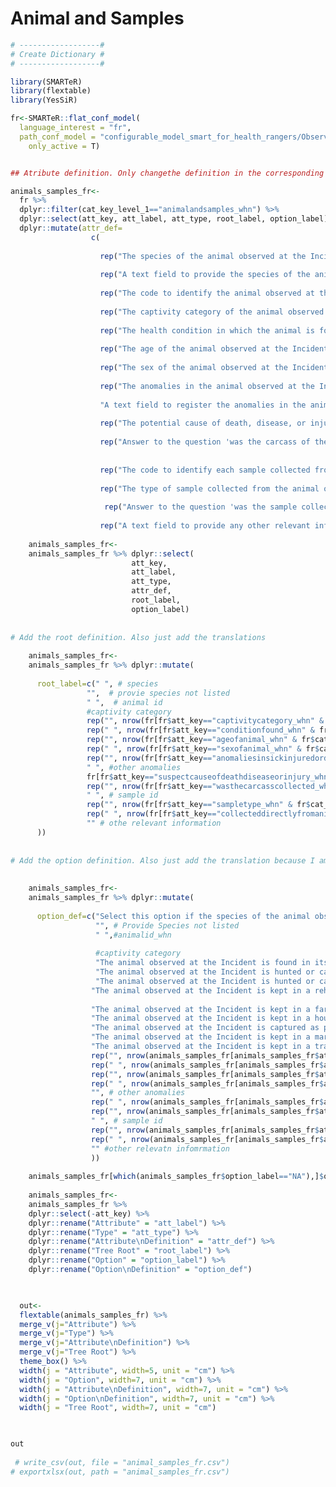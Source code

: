 # Animal and Samples {.unnumbered}

```r

# ------------------#
# Create Dictionary #
# ------------------#

library(SMARTeR)
library(flextable)
library(YesSiR)

fr<-SMARTeR::flat_conf_model(
  language_interest = "fr",
  path_conf_model = "configurable_model_smart_for_health_rangers/Observations_Specimens_Final_conf_model_smart_for_health_rangers.xml",
    only_active = T)


## Atribute definition. Only changethe definition in the corresponding language because I am using the keys to subset the specific componenets.

animals_samples_fr<-  
  fr %>% 
  dplyr::filter(cat_key_level_1=="animalandsamples_whn") %>% 
  dplyr::select(att_key, att_label, att_type, root_label, option_label) %>% 
  dplyr::mutate(attr_def=
                  c(
                    
                    rep("The species of the animal observed at the Incident", nrow(fr[fr$att_key=="species_whn" & fr$cat_key_level_1=="animalandsamples_whn",])),
                    
                    rep("A text field to provide the species of the animal observed at the Incident if it is not given in the 'Species' Attribute", nrow(fr[fr$att_key=="providespeciesnotlisted_whn" & fr$cat_key_level_1=="animalandsamples_whn",])),
                    
                    rep("The code to identify the animal observed at the Incident individually", nrow(fr[fr$att_key=="animalid_whn" & fr$cat_key_level_1=="animalandsamples_whn",])),
                    
                    rep("The captivity category of the animal observed at the Incident", nrow(fr[fr$att_key=="captivitycategory_whn" & fr$cat_key_level_1=="animalandsamples_whn",])),
                    
                    rep("The health condition in which the animal is found at the Incident", nrow(fr[fr$att_key=="conditionfound_whn" & fr$cat_key_level_1=="animalandsamples_whn",])),
                    
                    rep("The age of the animal observed at the Incident", nrow(fr[fr$att_key=="ageofanimal_whn" & fr$cat_key_level_1=="animalandsamples_whn",])),
                    
                    rep("The sex of the animal observed at the Incident", nrow(fr[fr$att_key=="sexofanimal_whn" & fr$cat_key_level_1=="animalandsamples_whn",])),
                    
                    rep("The anomalies in the animal observed at the Incident. Multiple options can be selected", nrow(fr[fr$att_key=="anomaliesinsickinjuredordeadanimals_whn" & fr$cat_key_level_1=="animalandsamples_whn",])),
                    
                    "A text field to register the anomalies in the animal observed at the Incident that are not present in the 'Anomalies in Sick, Injured, or Dead Animals' Attribute", 
                    
                    rep("The potential cause of death, disease, or injury in the animal observed at the Incident. Multiple options can be selected", nrow(fr[fr$att_key=="suspectcauseofdeathdiseaseorinjury_whn" & fr$cat_key_level_1=="animalandsamples_whn",])),
                    
                    rep("Answer to the question 'was the carcass of the animal observed at the Incident collected?", nrow(fr[fr$att_key=="wasthecarcasscollected_whn" & fr$cat_key_level_1=="animalandsamples_whn",])),
                    
                    
                    rep("The code to identify each sample collected from the animal observed at the Incident individually", nrow(fr[fr$att_key=="sampleid_whn" & fr$cat_key_level_1=="animalandsamples_whn",])),
                    
                    rep("The type of sample collected from the animal observed at the Incident", nrow(fr[fr$att_key=="sampletype_whn" & fr$cat_key_level_1=="animalandsamples_whn",])),
                    
                     rep("Answer to the question 'was the sample collected directly from the animal observed at the Incident?'", nrow(fr[fr$att_key=="wasthecarcasscollected_whn" & fr$cat_key_level_1=="animalandsamples_whn",])),
                    
                    rep("A text field to provide any other relevant information regarding the sample collected from the animal observed at the Incident", nrow(fr[fr$att_key=="otherrelevantinformation_whn" & fr$cat_key_level_1=="animalandsamples_whn",])))) 
  
    animals_samples_fr<-
    animals_samples_fr %>% dplyr::select(
                           att_key,
                           att_label,
                           att_type,
                           attr_def, 
                           root_label,
                           option_label)
    
    
# Add the root definition. Also just add the translations 
    
    animals_samples_fr<-
    animals_samples_fr %>% dplyr::mutate(
        
      root_label=c(" ", # species
                 "",  # provie species not listed
                 " ",  # animal id
                 #captivity category
                 rep("", nrow(fr[fr$att_key=="captivitycategory_whn" & fr$cat_key_level_1=="animalandsamples_whn",])),
                 rep(" ", nrow(fr[fr$att_key=="conditionfound_whn" & fr$cat_key_level_1=="animalandsamples_whn",])), # condition found
                 rep("", nrow(fr[fr$att_key=="ageofanimal_whn" & fr$cat_key_level_1=="animalandsamples_whn",])), # age of animal
                 rep(" ", nrow(fr[fr$att_key=="sexofanimal_whn" & fr$cat_key_level_1=="animalandsamples_whn",])), # sex of animal
                 rep("", nrow(fr[fr$att_key=="anomaliesinsickinjuredordeadanimals_whn" & fr$cat_key_level_1=="animalandsamples_whn",])), # anomalies sick injured dead
                 " ", #other anomalies
                 fr[fr$att_key=="suspectcauseofdeathdiseaseorinjury_whn" & fr$cat_key_level_1=="animalandsamples_whn",]$root_label,
                 rep("", nrow(fr[fr$att_key=="wasthecarcasscollected_whn" & fr$cat_key_level_1=="animalandsamples_whn",])), # was the carcass collected
                 " ", # sample id
                 rep("", nrow(fr[fr$att_key=="sampletype_whn" & fr$cat_key_level_1=="animalandsamples_whn",])), # sample type
                 rep(" ", nrow(fr[fr$att_key=="collecteddirectlyfromanimal_whn" & fr$cat_key_level_1=="animalandsamples_whn",])),
                 "" # othe relevant information
      ))
    
    
# Add the option definition. Also just add the translation because I am using the keys to get to specific components.    
    
    
    animals_samples_fr<-
    animals_samples_fr %>% dplyr::mutate(
      
      option_def=c("Select this option if the species of the animal observed at the Incident is not in the list",  # Species
                   "", # Provide Species not listed
                   " ",#animalid_whn
                   
                   #captivity category
                   "The animal observed at the Incident is found in its habitat and not hunted, captured, captive, or restricted. The animal captured for health surveillance purposes is considered 'free-ranging'", # free-ranging
                   "The animal observed at the Incident is hunted or captured at the time of the observation; however, it has been displaced from the original place of hunt or capture. For example, a caged animal in posession of a walking hunter in a protected area", #Hunted and Displaced             
                   "The animal observed at the Incident is hunted or captured at the time of the observation; however, it has not been displaced from the original place of hunt or capture. For example, an animal observed in the trap set by a hunter", #Hunted and not Displaced  
                  "The animal observed at the Incident is kept in a rehabilitation/rescue center", # Rescue/Rehabilitation Center
                  
                  "The animal observed at the Incident is kept in a farm", # farm
                  "The animal observed at the Incident is kept in a household", # household
                  "The animal observed at the Incident is captured as part of a research or conservation initiative not related with health surveillance", # Research or conservation capture
                  "The animal observed at the Incident is kept in a market", # market
                  "The animal observed at the Incident is kept in a trade post", #tradepost
                  rep("", nrow(animals_samples_fr[animals_samples_fr$att_key=="conditionfound_whn",])), #Condition found
                  rep(" ", nrow(animals_samples_fr[animals_samples_fr$att_key=="ageofanimal_whn",])),  #  Age of Animal
                  rep("", nrow(animals_samples_fr[animals_samples_fr$att_key=="sexofanimal_whn",])),  #  Sex of Animal
                  rep(" ", nrow(animals_samples_fr[animals_samples_fr$att_key=="anomaliesinsickinjuredordeadanimals_whn",])), #Anomalies in Sick injured or dead animal
                  "", # other anomalies 
                  rep(" ", nrow(animals_samples_fr[animals_samples_fr$att_key=="suspectcauseofdeathdiseaseorinjury_whn",])), # suspect cause of death disease or injury                   
                  rep("", nrow(animals_samples_fr[animals_samples_fr$att_key=="wasthecarcasscollected_whn",])), # was the carcass collected
                  " ", # sample id  
                  rep("", nrow(animals_samples_fr[animals_samples_fr$att_key=="sampletype_whn",])), # sample type
                  rep(" ", nrow(animals_samples_fr[animals_samples_fr$att_key=="collecteddirectlyfromanimal_whn",])),
                  "" #other relevatn infomrmation
                  ))
                  
    animals_samples_fr[which(animals_samples_fr$option_label=="NA"),]$option_label<-""
              
    animals_samples_fr<-
    animals_samples_fr %>% 
    dplyr::select(-att_key) %>% 
    dplyr::rename("Attribute" = "att_label") %>% 
    dplyr::rename("Type" = "att_type") %>% 
    dplyr::rename("Attribute\nDefinition" = "attr_def") %>% 
    dplyr::rename("Tree Root" = "root_label") %>%   
    dplyr::rename("Option" = "option_label") %>% 
    dplyr::rename("Option\nDefinition" = "option_def") 


  
  out<-  
  flextable(animals_samples_fr) %>% 
  merge_v(j="Attribute") %>% 
  merge_v(j="Type") %>% 
  merge_v(j="Attribute\nDefinition") %>% 
  merge_v(j="Tree Root") %>% 
  theme_box() %>% 
  width(j = "Attribute", width=5, unit = "cm") %>% 
  width(j = "Option", width=7, unit = "cm") %>% 
  width(j = "Attribute\nDefinition", width=7, unit = "cm") %>% 
  width(j = "Option\nDefinition", width=7, unit = "cm") %>% 
  width(j = "Tree Root", width=7, unit = "cm") 


  
out
 
 # write_csv(out, file = "animal_samples_fr.csv")
# exportxlsx(out, path = "animal_samples_fr.csv")
```



